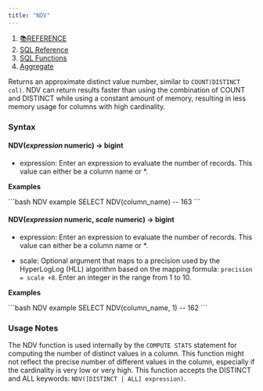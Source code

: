 ```yaml
---
title: "NDV"
---
```


1. [📚REFERENCE](/reference)
2. [SQL Reference](/reference/sql-reference)
3. [SQL Functions](/reference/sql-reference/all-functions)
4. [Aggregate](/reference/sql-reference/all-functions/aggregate)

Returns an approximate distinct value number, similar to `COUNT(DISTINCT col)`. NDV can return results faster than using the combination of COUNT and DISTINCT while using a constant amount of memory, resulting in less memory usage for columns with high cardinality.

### Syntax

#### NDV(*expression* numeric) → bigint

* expression: Enter an expression to evaluate the number of records. This value can either be a column name or \*.

**Examples**

<CodeGroup>
  ```bash NDV example
  SELECT NDV(column_name)
  -- 163
  ```
</CodeGroup>

#### NDV(*expression* numeric, *scale* numeric) → bigint

* expression: Enter an expression to evaluate the number of records. This value can either be a column name or \*.

* scale: Optional argument that maps to a precision used by the HyperLogLog (HLL) algorithm based on the mapping formula: `precision = scale +8`. Enter an integer in the range from 1 to 10.

**Examples**

<CodeGroup>
  ```bash NDV example
  SELECT NDV(column_name, 1)
  -- 162
  ```
</CodeGroup>

### Usage Notes

The NDV function is used internally by the `COMPUTE STATS` statement for computing the number of distinct values in a column. This function might not reflect the precise number of different values in the column, especially if the cardinality is very low or very high. This function accepts the DISTINCT and ALL keywords: `NDV([DISTINCT | ALL] expression)`.

